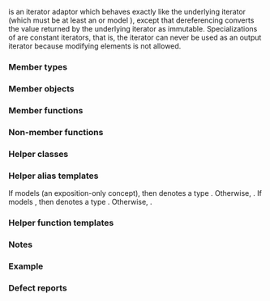 {{cpp/title|basic_const_iterator}}
{{cpp/iterator/basic_const_iterator/navbar}}
{{ddcl|header=iterator|since=c++23|1=
template&lt; std::input_iterator Iter &gt;
class basic_const_iterator;
}}

{{tt|std::basic_const_iterator}} is an iterator adaptor which behaves exactly like the underlying iterator (which must be at least an {{named req|InputIterator}} or model {{lconcept|input_iterator}}), except that dereferencing converts the value returned by the underlying iterator as immutable. Specializations of {{tt|std::basic_const_iterator}} are constant iterators, that is, the iterator can never be used as an output iterator because modifying elements is not allowed.

===Member types===
{{dsc begin}}
{{dsc hitem|Member type|Definition}}
{{dsc|{{tt|iterator_category}}&lt;br&gt;{{mark cond present}}|
If {{tt|Iter}} models {{lconcept|forward_iterator}}:
* member {{tt|iterator_category}} is the same type as {{c|std::iterator_traits&lt;Iter&gt;::iterator_category}}.
Otherwise, there is no member {{tt|iterator_category}}.
}}
{{dsc|{{tt|iterator_concept}}|
* {{lc|std::contiguous_iterator_tag}}, if {{tt|Iter}} models {{lconcept|contiguous_iterator}};&lt;br&gt;
* {{lc|std::random_access_iterator_tag}}, if {{tt|Iter}} models {{lconcept|random_access_iterator}};&lt;br&gt;
* {{lc|std::bidirectional_iterator_tag}}, if {{tt|Iter}} models {{lconcept|bidirectional_iterator}};&lt;br&gt;
* {{lc|std::forward_iterator_tag}}, if {{tt|Iter}} models {{lconcept|forward_iterator}};&lt;br&gt;
* {{lc|std::input_iterator_tag}} otherwise.}}
{{dsc|{{tt|value_type}}|{{c/core|std::iter_value_t&lt;Iter&gt;}}}}
{{dsc|{{tt|difference_type}}|{{c/core|std::iter_difference_t&lt;Iter&gt;}}}}
{{dsc|{{tti|reference}} {{mark|private}}|{{c/core|std::iter_const_reference_t&lt;Iter&gt;}}&lt;br&gt;{{mark expos mem type}}}}
{{dsc end}}

===Member objects===
{{dsc begin}}
{{dsc hitem|Member name|Definition}}
{{dsc|{{tti|current}} {{mark|private}}|the underlying iterator from which {{rlt|base|base()}} copies or moves&lt;br&gt;{{mark expos mem obj}}}}
{{dsc end}}

===Member functions===
{{dsc begin}}
{{dsc inc|cpp/iterator/adaptor/dsc constructor|basic_const_iterator}}
{{dsc inc|cpp/iterator/adaptor/dsc base|basic_const_iterator}}
{{dsc inc|cpp/iterator/adaptor/dsc operator*|basic_const_iterator}}
{{dsc inc|cpp/iterator/adaptor/dsc operator_at|basic_const_iterator}}
{{dsc inc|cpp/iterator/basic_const_iterator/dsc operator arith}}
{{dsc inc|cpp/iterator/basic_const_iterator/dsc operator constant_iterator}}
{{dsc inc|cpp/iterator/basic_const_iterator/dsc operator cmp}}
{{dsc end}}

===Non-member functions===
{{dsc begin}}
{{dsc inc|cpp/iterator/basic_const_iterator/dsc operator cmp2}}
{{dsc inc|cpp/iterator/basic_const_iterator/dsc operator arith2}}
{{dsc inc|cpp/iterator/adaptor/dsc operator-|basic_const_iterator}}
{{dsc inc|cpp/iterator/adaptor/dsc iter_move|basic_const_iterator}}
{{dsc end}}

===Helper classes===
{{dsc begin}}
{{dsc inc|cpp/iterator/basic_const_iterator/dsc common_type}}
{{dsc end}}

===Helper alias templates===
{{dcl begin}}
{{dcl|since=c++23|1=
template&lt; std::input_iterator I &gt;
using const_iterator = /* see description */;
}}
{{dcl end}}
If {{tt|I}} models [[cpp/ranges/constant_range|{{tti|constant-iterator}}]] (an exposition-only concept), then {{c|const_iterator&lt;I&gt;}} denotes a type {{tt|I}}. Otherwise, {{c|basic_const_iterator&lt;I&gt;}}.
{{dcl begin}}
{{dcl|since=c++23|1=
template&lt; std::semiregular S &gt;
using const_sentinel = /* see description */;
}}
{{dcl end}}
If {{tt|S}} models {{lconcept|input_iterator}}, then {{c|const_sentinel&lt;S&gt;}} denotes a type {{c|const_iterator&lt;S&gt;}}. Otherwise, {{tt|S}}.

===Helper function templates===
{{dcl begin}}
{{dcl|since=c++23|1=
template&lt; std::input_iterator T &gt;
constexpr const_iterator&lt;T&gt; make_const_iterator( I it ) { return it; }
}}
{{dcl|since=c++23|1=
template&lt; std::semiregular S &gt;
constexpr const_sentinel&lt;S&gt; make_const_sentinel( S s ) { return s; }
}}
{{dcl end}}

===Notes===
{{ftm begin|sort=1}}
{{ftm|std=C++23|value=202207L|__cpp_lib_ranges_as_const|{{tt|std::basic_const_iterator}}|rowspan="2"}}
{{ftm|std=C++23|dr=yes|value=202311L|-|{{tt|std::basic_const_iterator}} should follow its underlying type's convertibility}}
{{ftm end}}

===Example===
{{example
|code=
#include &lt;cassert&gt;
#include &lt;iterator&gt;
#include &lt;vector&gt;

int main()
{
    std::vector v{1, 2, 3};
    std::vector&lt;int&gt;::iterator i = v.begin();
    *i = 4;   // OK, v[0] == 4 now
    i[1] = 4; // OK, the same as *(i + 1) = 4;

    auto ci = std::make_const_iterator(i);
    assert(*ci == 4);   // OK, can read the underlying object
    assert(ci[0] == 4); // OK, ditto
    // *ci = 13;        // Error: location is read-only
    // ci[0] = 13;      // Error: ditto
    ci.base()[0] = 42;  // OK, underlying iterator is writable
    assert(*ci == 42);  // OK, underlying location v[0] was modified
}
}}

===Defect reports===
{{dr list begin}}
{{dr list item|paper=P2836R1|std=C++23|before={{tt|basic_const_iterator}} doesn't follow its underlying type's convertibility|after=conversion operator provided}}
{{dr list end}}

{{langlinks|de|es|fr|it|ja|pt|ru|zh}}